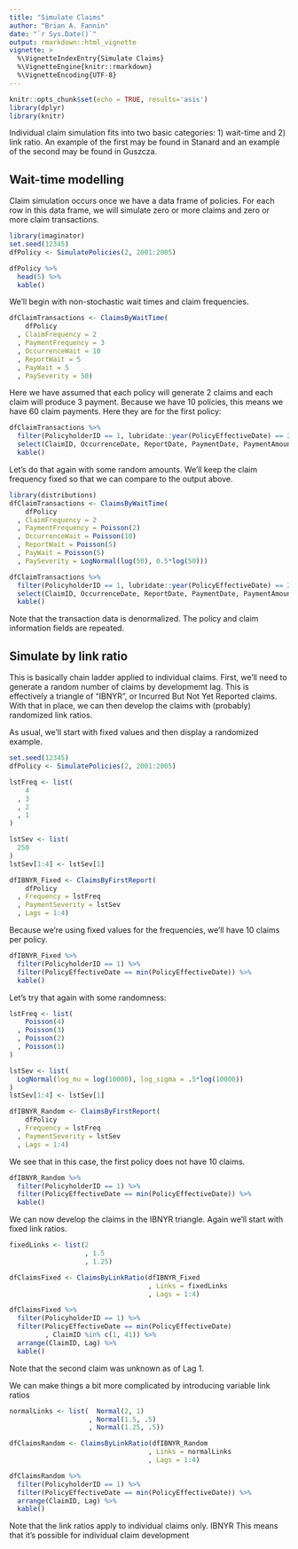 ```yaml
---
title: "Simulate Claims"
author: "Brian A. Fannin"
date: "`r Sys.Date()`"
output: rmarkdown::html_vignette
vignette: >
  %\VignetteIndexEntry{Simulate Claims}
  %\VignetteEngine{knitr::rmarkdown}
  %\VignetteEncoding{UTF-8}
---
```


```r
knitr::opts_chunk$set(echo = TRUE, results='asis')
library(dplyr)
library(knitr)
```

Individual claim simulation fits into two basic categories: 1) wait-time and 2) link ratio. An example of the first may be found in Stanard and an example of the second may be found in Guszcza.

## Wait-time modelling

Claim simulation occurs once we have a data frame of policies. For each row in this data frame, we will simulate zero or more claims and zero or more claim transactions. 

```r
library(imaginator)
set.seed(12345)
dfPolicy <- SimulatePolicies(2, 2001:2005)

dfPolicy %>% 
  head(5) %>% 
  kable()
```

We'll begin with non-stochastic wait times and claim frequencies.

```r
dfClaimTransactions <- ClaimsByWaitTime(
    dfPolicy
  , ClaimFrequency = 2
  , PaymentFrequency = 3
  , OccurrenceWait = 10
  , ReportWait = 5
  , PayWait = 5
  , PaySeverity = 50)
```

Here we have assumed that each policy will generate 2 claims and each claim will produce 3 payment. Because we have 10 policies, this means we have 60 claim payments. Here they are for the first policy:

```r
dfClaimTransactions %>% 
  filter(PolicyholderID == 1, lubridate::year(PolicyEffectiveDate) == 2001) %>% 
  select(ClaimID, OccurrenceDate, ReportDate, PaymentDate, PaymentAmount) %>% 
  kable()
```

Let's do that again with some random amounts. We'll keep the claim frequency fixed so that we can compare to the output above.

```r
library(distributions)
dfClaimTransactions <- ClaimsByWaitTime(
    dfPolicy
  , ClaimFrequency = 2
  , PaymentFrequency = Poisson(2)
  , OccurrenceWait = Poisson(10)
  , ReportWait = Poisson(5)
  , PayWait = Poisson(5)
  , PaySeverity = LogNormal(log(50), 0.5*log(50)))
```

```r
dfClaimTransactions %>% 
  filter(PolicyholderID == 1, lubridate::year(PolicyEffectiveDate) == 2001) %>% 
  select(ClaimID, OccurrenceDate, ReportDate, PaymentDate, PaymentAmount) %>% 
  kable()
```

Note that the transaction data is denormalized. The policy and claim information fields are repeated.

## Simulate by link ratio

This is basically chain ladder applied to individual claims. First, we'll need to generate a random number of claims by developmemt lag. This is effectively a triangle of "IBNYR", or Incurred But Not Yet Reported claims. With that in place, we can then develop the claims with (probably) randomized link ratios.

As usual, we'll start with fixed values and then display a randomized example.

```r
set.seed(12345)
dfPolicy <- SimulatePolicies(2, 2001:2005)

lstFreq <- list(
    4
  , 3
  , 2
  , 1
)

lstSev <- list(
  250
)
lstSev[1:4] <- lstSev[1]

dfIBNYR_Fixed <- ClaimsByFirstReport(
    dfPolicy
  , Frequency = lstFreq
  , PaymentSeverity = lstSev
  , Lags = 1:4)
```

Because we're using fixed values for the frequencies, we'll have 10 claims per policy.

```r
dfIBNYR_Fixed %>% 
  filter(PolicyholderID == 1) %>% 
  filter(PolicyEffectiveDate == min(PolicyEffectiveDate)) %>% 
  kable()
```

Let's try that again with some randomness:

```r
lstFreq <- list(
    Poisson(4)
  , Poisson(3)
  , Poisson(2)
  , Poisson(1)
)

lstSev <- list(
  LogNormal(log_mu = log(10000), log_sigma = .5*log(10000))
)
lstSev[1:4] <- lstSev[1]

dfIBNYR_Random <- ClaimsByFirstReport(
    dfPolicy
  , Frequency = lstFreq
  , PaymentSeverity = lstSev
  , Lags = 1:4)
```

We see that in this case, the first policy does not have 10 claims.

```r
dfIBNYR_Random %>% 
  filter(PolicyholderID == 1) %>% 
  filter(PolicyEffectiveDate == min(PolicyEffectiveDate)) %>% 
  kable()
```

We can now develop the claims in the IBNYR triangle. Again we'll start with fixed link ratios.

```r
fixedLinks <- list(2
                   , 1.5
                   , 1.25)
```

```r
dfClaimsFixed <- ClaimsByLinkRatio(dfIBNYR_Fixed
                                   , Links = fixedLinks
                                   , Lags = 1:4)
```

```r
dfClaimsFixed %>% 
  filter(PolicyholderID == 1) %>% 
  filter(PolicyEffectiveDate == min(PolicyEffectiveDate)
         , ClaimID %in% c(1, 41)) %>%
  arrange(ClaimID, Lag) %>% 
  kable()
```

Note that the second claim was unknown as of Lag 1.

We can make things a bit more complicated by introducing variable link ratios

```r
normalLinks <- list(  Normal(2, 1)
                    , Normal(1.5, .5)
                    , Normal(1.25, .5))

dfClaimsRandom <- ClaimsByLinkRatio(dfIBNYR_Random
                                   , Links = normalLinks
                                   , Lags = 1:4)
```

```r
dfClaimsRandom %>% 
  filter(PolicyholderID == 1) %>% 
  filter(PolicyEffectiveDate == min(PolicyEffectiveDate)) %>%
  arrange(ClaimID, Lag) %>% 
  kable()
```

Note that the link ratios apply to individual claims only. IBNYR This means that it's possible for individual claim development
